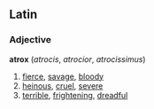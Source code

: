 ==Latin==
===Adjective===
'''atrox'''  (''atrocis'', ''atrocior'', ''atrocissimus'')
# [[fierce]], [[savage]], [[bloody]]
# [[heinous]], [[cruel]], [[severe]]
# [[terrible]], [[frightening]], [[dreadful]]